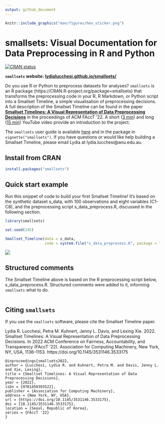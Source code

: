 ```yaml
---
output: github_document
---
```


```r
knitr::include_graphics("man/figures/hex_sticker.png")
```

# smallsets: Visual Documentation for Data Preprocessing in R and Python

<!-- badges: start -->
[![CRAN status](https://www.r-pkg.org/badges/version/smallsets)](https://CRAN.R-project.org/package=smallsets)
<!-- badges: end -->

**`smallsets` website: [lydialucchesi.github.io/smallsets/](https://lydialucchesi.github.io/smallsets/)**

Do you use R or Python to preprocess datasets for analyses? `smallsets` is an R package (https://CRAN.R-project.org/package=smallsets) that transforms the preprocessing code in your R, R Markdown, or Python script into a Smallset Timeline, a simple visualisation of preprocessing decisions. A full description of the Smallset Timeline can be found in the paper [**Smallset Timelines: A Visual Representation of Data Preprocessing Decisions**](https://dl.acm.org/doi/abs/10.1145/3531146.3533175) in the proceedings of ACM FAccT '22. A short ([3 min](https://www.youtube.com/watch?v=_fpn02h3IUo)) and long ([15 min](https://www.youtube.com/watch?v=I_ksOv6rj1Y)) YouTube video provide an introduction to the project.

The `smallsets` user guide is available [here](https://lydialucchesi.github.io/smallsets/articles/smallsets.html) and in the package in `vignette("smallsets")`. If you have questions or would like help building a Smallset Timeline, please email Lydia at lydia.lucchesi@anu.edu.au.

## Install from CRAN

```r
install.packages("smallsets")
```

## Quick start example

Run this snippet of code to build your first Smallset Timeline! It's based on the synthetic dataset s_data, with 100 observations and eight variables (C1-C8), and the preprocessing script s_data_preprocess.R, discussed in the following section.

```r
library(smallsets)

set.seed(145)

Smallset_Timeline(data = s_data,
                  code = system.file("s_data_preprocess.R", package = "smallsets"))
```

![](man/figures/quick-start-example-1.png)

## Structured comments

The Smallset Timeline above is based on the R preprocessing script below, s_data_preprocess.R. Structured comments were added to it, informing `smallsets` what to do.

```r
```

## Citing `smallsets`

If you use the `smallsets` software, please cite the Smallset Timeline paper.

Lydia R. Lucchesi, Petra M. Kuhnert, Jenny L. Davis, and Lexing Xie. 2022. Smallset Timelines: A Visual Representation of Data Preprocessing Decisions. In 2022 ACM Conference on Fairness, Accountability, and Transparency (FAccT '22). Association for Computing Machinery, New York, NY, USA, 1136–1153. https://doi.org/10.1145/3531146.3533175

```
@inproceedings{smallsets2022, 
author = {Lucchesi, Lydia R. and Kuhnert, Petra M. and Davis, Jenny L. and Xie, Lexing}, 
title = {Smallset Timelines: A Visual Representation of Data Preprocessing Decisions}, 
year = {2022}, 
isbn = {9781450393522}, 
publisher = {Association for Computing Machinery}, 
address = {New York, NY, USA}, 
url = {https://doi.org/10.1145/3531146.3533175}, 
doi = {10.1145/3531146.3533175}, 
location = {Seoul, Republic of Korea}, 
series = {FAccT '22}
}
```